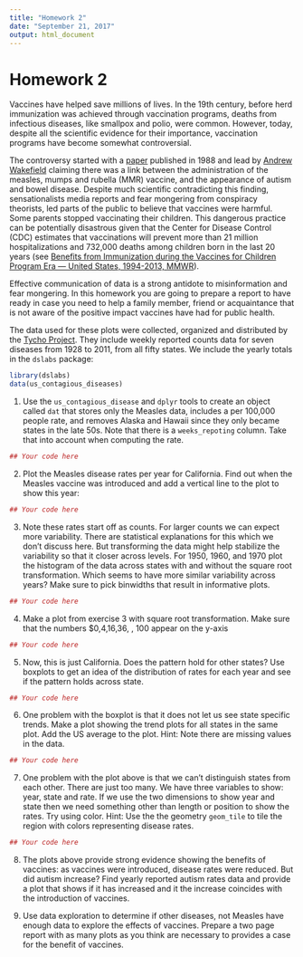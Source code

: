 ```yaml
---
title: "Homework 2"
date: "September 21, 2017"
output: html_document
---
```


# Homework 2

Vaccines have helped save millions of lives. In the 19th century, before herd immunization was achieved through vaccination programs, deaths from infectious diseases, like smallpox and polio, were common. However, today, despite all the scientific evidence for their importance, vaccination programs have become somewhat controversial.

The controversy started with a [paper](http://www.thelancet.com/journals/lancet/article/PIIS0140-6736(97)11096-0/abstract) published in 1988 and lead by [Andrew Wakefield](https://en.wikipedia.org/wiki/Andrew_Wakefield) claiming 
there was a link between the administration of the measles, mumps and rubella (MMR) vaccine, and the appearance of autism and bowel disease. 
Despite much scientific contradicting this finding, sensationalists media reports and fear mongering from conspiracy theorists, led parts of the public to believe that vaccines were harmful. Some parents stopped vaccinating their children. This dangerous practice can be potentially disastrous given that the Center for Disease Control (CDC) estimates that vaccinations will prevent more than 21 million hospitalizations and 732,000 deaths among children born in the last 20 years (see [Benefits from Immunization during the Vaccines for Children Program Era — United States, 1994-2013, MMWR](https://www.cdc.gov/mmwr/preview/mmwrhtml/mm6316a4.htm)). 

Effective communication of data is a strong antidote to misinformation and fear mongering. In this homework you are going to prepare a report to have ready in case you need to help a family member, friend or acquaintance that is not aware of the positive impact vaccines have had for public health.

The data used for these plots were collected, organized and distributed by the [Tycho Project](http://www.tycho.pitt.edu/). They include weekly reported counts data for seven diseases from 1928 to 2011, from all fifty states. We include the yearly totals in the `dslabs` package:

```r
library(dslabs)
data(us_contagious_diseases)
```

1. Use the `us_contagious_disease` and `dplyr` tools to create an object called `dat` that stores only the Measles data, includes a per 100,000 people rate, and removes Alaska and Hawaii since they only became states in the late 50s. Note that there is a `weeks_repoting` column. Take that into account when computing the rate.

```r
## Your code here
```

2. Plot the Measles disease rates per year for California. Find out when the Measles vaccine was introduced and add a vertical line to the plot to show this year:

```r
## Your code here
```


3. Note these rates start off as counts. For larger counts we can expect more variability. There are statistical explanations for this which we don't discuss here. But transforming the data might help stabilize the variability so that it closer across levels. For 1950, 1960, and 1970
plot the histogram of the data across states with and without the square root transformation.  Which seems to have more similar variability across years? Make sure to pick binwidths that result in informative plots.

```r
## Your code here
```


4. Make a plot from exercise 3 with square root transformation. Make sure that the numbers $0,4,16,36, \dots, 100 appear on the y-axis


```r
## Your code here
```

5. Now, this is just California. Does the pattern hold for other states? 
Use boxplots to get an idea of the distribution of rates for each year and see if the pattern holds across state.

```r
## Your code here
```


6. One problem with the boxplot is that it does not let us see state specific trends. Make a plot showing the trend plots for all states in the same plot. Add the US average to the plot. Hint: Note there are missing values in the data.

```r
## Your code here
```

7. One problem with the plot above is that we can't distinguish states from each other. There are just too many. We have three variables to show: year, state and rate. If we use the two dimensions to show year and state then we need something other than length or position to show the rates. Try using color. Hint: Use the the geometry `geom_tile` to tile the region with colors representing disease rates. 

```r
## Your code here
```

8. The plots above provide strong evidence showing the benefits of vaccines: as vaccines were introduced, disease rates were reduced. But did autism increase? Find yearly reported autism rates data and provide a plot that shows if it has increased and it the increase coincides with the introduction of vaccines.

9. Use data exploration to determine if other diseases, not Measles have enough data to explore the effects of vaccines. Prepare a two page report with as many plots as you think are necessary to provides a case for the benefit of vaccines.

